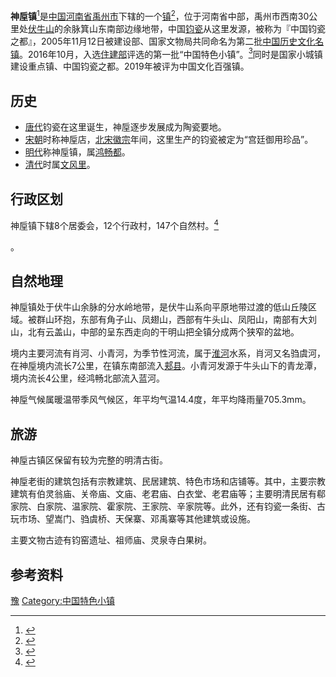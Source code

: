 {{中国乡级行政区
|景观照片文件名 = 
|景观照片描述 = 
|汉语拼音 = Shénhòu Zhèn
|其他语言 = 
|其他语言名称 = 
|旧称 = 神垕店
|地名出处 = 
|位置图文件名 = 
|位置图描述 = 
|自定义图片= 
|建置时间 = 
|政府驻地 = 
|毗邻 = 
|总面积 = 49.1平方千米
|总人口 = 3.2万
|总人口年份 = 2008
|户籍人口 = 
|户籍人口年份 = 
|常住人口 = 
|常住人口年份 = 
|人口密度 = 
|GDP = 
|GDP年份 = 
|邮政编码 = 
|电话区号 = 374
|官方网站 = 
|网站名称 = 
|41/10/81/103/000}}

'''神垕镇'''<ref>{{标音|字=垕|拼音=hòu|注音=ㄏㄡˋ}}</ref>是[[中国|中国]][[河南省|河南省]][[禹州市|禹州市]]下辖的一个[[行政建制镇|镇]]<ref>{{PRC admin/ref sgc|{{PRC admin/parent|41/10/81/103/000}}}}</ref>，位于河南省中部，禹州市西南30公里处[[伏牛山|伏牛山]]的余脉箕山东南部边缘地带，中国[[钧瓷|钧瓷]]从这里发源，被称为『中国钧瓷之都』，2005年11月12日被建设部、国家文物局共同命名为第二批[[中国历史文化名镇|中国历史文化名镇]]。2016年10月，入选[[住建部|住建部]]评选的第一批“中国特色小镇”。<ref >{{cite web |url=http://news.dahe.cn/2016/10-16/107612885.html |language= |title=住建部公布首批127个特色小镇 河南省有4个(名单) |publisher=中国新闻网 |date=2016年10月16日 |accessdate= |archive-date=2016年10月18日 |archive-url=https://web.archive.org/web/20161018193346/http://news.dahe.cn/2016/10-16/107612885.html |dead-url=no }}</ref>同时是国家小城镇建设重点镇、中国钧瓷之都。2019年被评为中国文化百强镇。

==历史==
*[[唐代|唐代]]钧瓷在这里诞生，神垕逐步发展成为陶瓷要地。
*[[宋朝|宋朝]]时称神垕店，[[北宋|北宋]][[徽宗|徽宗]]年间，这里生产的钧瓷被定为“宫廷御用珍品”。
*[[明代|明代]]称神垕镇，属[[鸿畅都|鸿畅都]]。
*[[清代|清代]]时属[[文风里|文风里]]。

== 行政区划 ==
神垕镇下辖8个居委会，12个行政村，147个自然村。<ref>{{PRC admin/ref sgc|41/10/81/103/000}}</ref>

{{PRC admin/children|41/10/81/103/000}}。

==自然地理==
神垕镇处于伏牛山余脉的分水岭地带，是伏牛山系向平原地带过渡的低山丘陵区域。被群山环抱，东部有角子山、凤翅山，西部有牛头山、凤阳山，南部有大刘山，北有云盖山，中部的呈东西走向的干明山把全镇分成两个狭窄的盆地。

境内主要河流有肖河、小青河，为季节性河流，属于[[淮河|淮河]]水系，肖河又名驺虞河，在神垕境内流长7公里，在镇东南部流入[[郏县|郏县]]。小青河发源于牛头山下的青龙潭，境内流长4公里，经鸿畅北部流入蓝河。

神垕气候属暖温带季风气候区，年平均气温14.4度，年平均降雨量705.3mm。 

==旅游==
神垕古镇区保留有较为完整的明清古街。

神垕老街的建筑包括有宗教建筑、民居建筑、特色市场和店铺等。其中，主要宗教建筑有伯灵翁庙、关帝庙、文庙、老君庙、白衣堂、老君庙等；主要明清民居有郗家院、白家院、温家院、霍家院、王家院、辛家院等。此外，还有钧瓷一条街、古玩市场、望嵩门、驺虞桥、天保寨、邓禹寨等其他建筑或设施。

主要文物古迹有钧窑遗址、祖师庙、灵泉寺白果树。

==参考资料==
{{reflist}}

{{PRC admin/navcat|41/10/81/103/000}}

{{中国历史文化名镇}}
[[Category:中国历史文化名镇|豫]]
[[Category:中国特色小镇|Category:中国特色小镇]]